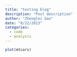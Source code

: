 ```yaml
---
title: "testing blog"
description: "Post description"
author: "Zhenglei Gao"
date: "8/22/2023"
categories:
  - code
  - analysis
---
```


```r
plot(mtcars)
```
